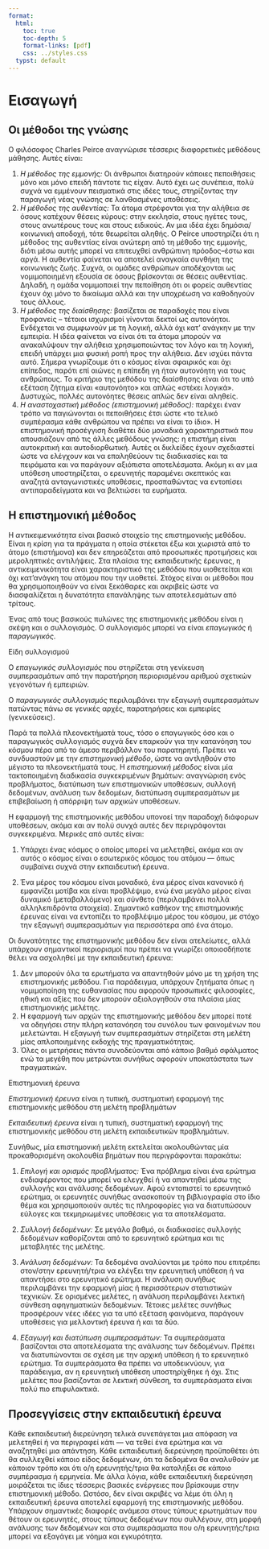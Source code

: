 ```yaml
---
format:
  html:
    toc: true
    toc-depth: 5
    format-links: [pdf]
    css: ../styles.css
  typst: default
---
```


```{=typst}
#set text(font: "Noto Serif", lang: "el") // ensures bold + Greek shaping
    #let tbox(title, body) = rect(fill: luma(240), stroke: 1pt + gray, radius: 6pt, inset: 10pt)[
    #text(weight: "bold")[#title]
    #v(5pt)
    #body
  ]
```

# Εισαγωγή

## Οι μέθοδοι της γνώσης

Ο φιλόσοφος Charles Peirce αναγνώρισε τέσσερις διαφορετικές μεθόδους
μάθησης. Αυτές είναι:

1. *Η μέθοδος της εμμονής:* Οι άνθρωποι διατηρούν κάποιες πεποιθήσεις μόνο και
   μόνο επειδή πάντοτε τις είχαν. Αυτό έχει ως συνέπεια, πολύ συχνά να εμμένουν
   πεισματικά στις ιδέες τους, στηρίζοντας την παραγωγή νέας γνώσης σε
   λανθασμένες υποθέσεις.
2. *Η μέθοδος της αυθεντίας:* Τα άτομα στρέφονται για την αλήθεια σε όσους
   κατέχουν θέσεις κύρους: στην εκκλησία, στους ηγέτες τους, στους ανωτέρους
   τους και στους ειδικούς. Αν μια ιδέα έχει δημόσια/κοινωνική αποδοχή, τότε
   θεωρείται αληθής. Ο Peirce υποστηρίζει ότι η μέθοδος της αυθεντίας είναι
   ανώτερη από τη μέθοδο της εμμονής, διότι μέσω αυτής μπορεί να επιτευχθεί
   ανθρώπινη πρόοδος--έστω και αργά. Η αυθεντία φαίνεται να αποτελεί αναγκαία
   συνθήκη της κοινωνικής ζωής. Συχνά, οι ομάδες ανθρώπων αποδέχονται ως
   νομιμοποιημένη εξουσία σε όσους βρίσκονται σε θέσεις αυθεντίας. Δηλαδή, η
   ομάδα νομιμοποιεί την πεποίθηση ότι οι φορείς αυθεντίας έχουν όχι μόνο το
   δικαίωμα αλλά και την υποχρέωση να καθοδηγούν τους άλλους.
3. *Η μέθοδος της διαίσθησης:* βασίζεται σε παραδοχές που είναι προφανείς --
   τέτοιοι ισχυρισμοί γίνονται δεκτοί ως αυτονόητοι. Ενδέχεται να συμφωνούν με
   τη λογική, αλλά όχι κατ’ ανάγκην με την εμπειρία. Η ιδέα φαίνεται να είναι
   ότι τα άτομα μπορούν να ανακαλύψουν την αλήθεια χρησιμοποιώντας τον λόγο και
   τη λογική, επειδή υπάρχει μια φυσική ροπή προς την αλήθεια. Δεν ισχύει πάντα
   αυτό. Σήμερα γνωρίζουμε ότι ο κόσμος είναι σφαιρικός και όχι επίπεδος, παρότι
   επί αιώνες η επίπεδη γη ήταν αυτονόητη για τους ανθρώπους. Το κριτήριο της
   μεθόδου της διαίσθησης είναι ότι το υπό εξέταση ζήτημα είναι «αυτονόητο» και
   απλώς «στέκει λογικά». Δυστυχώς, πολλές αυτονόητες θέσεις απλώς δεν είναι
   αληθείς.
4. *Η αναστοχαστική μέθοδος (επιστημονική μέθοδος):* παρέχει έναν τρόπο να
   παγιώνονται οι πεποιθήσεις έτσι ώστε «το τελικό συμπέρασμα κάθε ανθρώπου να
   πρέπει να είναι το ίδιο». Η επιστημονική προσέγγιση διαθέτει δύο μοναδικά
   χαρακτηριστικά που απουσιάζουν από τις άλλες μεθόδους γνώσης: η επιστήμη
   είναι αυτοκριτική και αυτοδιορθωτική. Αυτές οι δικλείδες έχουν σχεδιαστεί
   ώστε να ελέγχουν και να επαληθεύουν τις διαδικασίες και τα πειράματα και να
   παράγουν αξιόπιστα αποτελέσματα. Ακόμη κι αν μια υπόθεση υποστηρίζεται, ο
   ερευνητής παραμένει σκεπτικός και αναζητά ανταγωνιστικές υποθέσεις,
   προσπαθώντας να εντοπίσει αντιπαραδείγματα και να βελτιώσει τα ευρήματα.
   
## Η επιστημονική μέθοδος

Η *αντικειμενικότητα* είναι βασικό στοιχείο της επιστημονικής μεθόδου. Είναι η
κρίση για τα πράγματα η οποία στέκεται έξω και χωριστά από το άτομο (επιστήμονα)
και δεν επηρεάζεται από προσωπικές προτιμήσεις και μεροληπτικές αντιλήψεις. Στα
πλαίσια της εκπαιδευτικής έρευνας, η αντικειμενικότητα είναι χαρακτηριστικό της
μεθόδου που υιοθετείται και όχι κατ'ανάγκη του ατόμου που την υιοθετεί. Στόχος
είναι οι μέθοδοι που θα χρησιμοποιηθούν να είναι ξεκάθαρες και ακριβείς ώστε να
διασφαλίζεται η δυνατότητα επανάληψης των αποτελεσμάτων από τρίτους.

Ένας από τους βασικούς πυλώνες της επιστημονικής μεθόδου είναι η σκέψη και ο
συλλογισμός. Ο συλλογισμός μπορεί να είναι *επαγωγικός* ή *παραγωγικός*.


```{=typst}
#tbox[Είδη συλλογισμού][
Ο _επαγωγικός συλλογισμός_ που στηρίζεται στη γενίκευση συμπερασμάτων από την παρατήρηση
περιορισμένου αριθμού σχετικών γεγονότων ή εμπειριών.

Ο _παραγωγικός συλλογισμός_ περιλαμβάνει την εξαγωγή συμπερασμάτων πατώντας πάνω σε
γενικές αρχές, παρατηρήσεις και εμπειρίες (γενικεύσεις).
]
```

::: {.content-visible when-format="html"}
:::{.textbox}
<div class="title">Είδη συλλογισμού</div>

Ο _επαγωγικός συλλογισμός_ που στηρίζεται στη γενίκευση συμπερασμάτων από την παρατήρηση
περιορισμένου αριθμού σχετικών γεγονότων ή εμπειριών.

Ο _παραγωγικός συλλογισμός_ περιλαμβάνει την εξαγωγή συμπερασμάτων πατώντας πάνω σε
γενικές αρχές, παρατηρήσεις και εμπειρίες (γενικεύσεις).
:::
:::

Παρά τα πολλά πλεονεκτήματά τους, τόσο ο επαγωγικός όσο και ο παραγωγικός
συλλογισμός συχνά δεν επαρκούν για την κατανόηση του κόσμου πέρα από το άμεσο
περιβάλλον του παρατηρητή. Πρέπει να συνδυαστούν με την *επιστημονική μέθοδο*,
ώστε να αντληθούν στο μέγιστο τα πλεονεκτήματά τους. Η *επιστημονική μέθοδος*
είναι μία τακτοποιημένη διαδικασία συγκεκριμένων βημάτων: αναγνώριση ενός
προβλήματος, διατύπωση των επιστημονικών υποθέσεων, συλλογή δεδομένων, ανάλυση
των δεδομέων, διατύπωση συμπερασμάτων με επιβεβαίωση ή απόρριψη των αρχικών
υποθέσεων.

Η εφαρμογή της επιστημονικής μεθόδου υπονοεί την παραδοχή διάφορων υποθέσεων,
ακόμα και αν πολύ συνχά αυτές δεν περιγράφονται συγκεκριμένα. Μερικές από αυτές είναι:

1. Υπάρχει ένας κόσμος ο οποίος μπορεί να μελετηθεί, ακόμα και αν αυτός ο κόσμος
   είναι ο εσωτερικός κόσμος του ατόμου --- όπως συμβαίνει συχνά στην
   εκπαιδευτική έρευνα.

2. Ένα μέρος του κόσμου είναι μοναδικό, ένα μέρος είναι κανονικό ή εμφανίζει
   μοτίβα και είναι προβλέψιμο, ενώ ένα μεγάλο μέρος είναι δυναμικό
   (μεταβαλλόμενο) και σύνθετο (περιλαμβάνει πολλά αλληλεπιδρόντα
   στοιχεία). Σημαντικό καθήκον της επιστημονικής έρευνας είναι να εντοπίζει το
   προβλέψιμο μέρος του κόσμου, με στόχο την εξαγωγή συμπερασμάτων για
   περισσότερα από ένα άτομο.

Οι δυνατότητες της επιστημονικής μεθόδου δεν είναι ατελείωτες, αλλά υπάρχουν
σημαντικοί περιορισμοί που πρέπει να γνωρίζει οποιοσδήποτε θέλει να ασχοληθεί με
την εκπαιδευτική έρευνα:

1. Δεν μπορούν όλα τα ερωτήματα να απαντηθούν μόνο με τη χρήση της επιστημονικής
   μεθόδου. Για παράδειγμα, υπάρχουν ζητήματα όπως η νομιμοποίηση της ευθανασίας
   που αφορούν προσωπικές φιλοσοφίες, ηθική και αξίες που δεν μπορούν
   αξιολογηθούν στα πλαίσια μίας επιστημονικής μελέτης.
2. Η εφαρμογή των αρχών της επιστημονικής μεθόδου δεν μπορεί ποτέ να οδηγήσει
   στην πλήρη κατανόηση του συνόλου των φαινομένων που μελετώνται. Η εξαγωγή των
   συμπερασμάτων στηρίζεται στη μελέτη μίας απλοποιημένης εκδοχής της
   πραγματικότητας.
3. Όλες οι μετρήσεις πάντα συνοδεύονται από κάποιο βαθμό σφάλματος ενώ τα μεγέθη
   που μετρώνται συνήθως αφορούν υποκατάστατα των πραγματικών.

```{=typst}
#tbox[Επιστημονική έρευνα][
_Επιστημονική έρευνα_ είναι η τυπική, συστηματική εφαρμογή της επιστημονικής
μεθόδου στη μελέτη προβλημάτων

_Εκπαιδευτική έρευνα_ είναι η τυπική, συστηματική εφαρμογή της επιστημονικής
μεθόδου στη μελέτη εκπαιδευτικών προβλημάτων.
]
```

::: {.content-visible when-format="html"}
:::{.textbox}
<div class="title">Επιστημονική έρευνα</div>

_Επιστημονική έρευνα_ είναι η τυπική, συστηματική εφαρμογή της επιστημονικής
μεθόδου στη μελέτη προβλημάτων

_Εκπαιδευτική έρευνα_ είναι η τυπική, συστηματική εφαρμογή της επιστημονικής
μεθόδου στη μελέτη εκπαιδευτικών προβλημάτων.
:::
:::

Συνήθως, μία επιστημονική μελέτη εκτελείται ακολουθώντας μία προκαθορισμένη
ακολουθία βημάτων που περιγράφονται παρακάτω:

1. _Επιλογή και ορισμός προβλήματος:_ Ένα πρόβλημα είναι ένα ερώτημα
   ενδιαφέροντος που μπορεί να ελεγχθεί ή να απαντηθεί μέσω της συλλογής και
   ανάλυσης δεδομένων. Αφού εντοπιστεί το ερευνητικό ερώτημα, οι ερευνητές
   συνήθως ανασκοπούν τη βιβλιογραφία στο ίδιο θέμα και χρησιμοποιούν αυτές τις
   πληροφορίες για να διατυπώσουν εύλογες και τεκμηριωμένες υποθέσεις για τα
   αποτελέσματα.

2. _Συλλογή δεδομένων:_ Σε μεγάλο βαθμό, οι διαδικασίες συλλογής δεδομένων
   καθορίζονται από το ερευνητικό ερώτημα και τις μεταβλητές της μελέτης.

3. _Ανάλυση δεδομένων:_ Τα δεδομένα αναλύονται με τρόπο που επιτρέπει στον/στην
   ερευνητή/τρια να ελέγξει την ερευνητική υπόθεση ή να απαντήσει στο ερευνητικό
   ερώτημα. Η ανάλυση συνήθως περιλαμβάνει την εφαρμογή μίας ή περισσότερων
   στατιστικών τεχνικών. Σε ορισμένες μελέτες, η ανάλυση περιλαμβάνει λεκτική
   σύνθεση αφηγηματικών δεδομένων. Τέτοιες μελέτες συνήθως προσφέρουν νέες ιδέες
   για τα υπό εξέταση φαινόμενα, παράγουν υποθέσεις για μελλοντική έρευνα ή και
   τα δύο.

4. _Εξαγωγή και διατύπωση συμπερασμάτων:_ Τα συμπεράσματα βασίζονται στα
   αποτελέσματα της ανάλυσης των δεδομένων. Πρέπει να διατυπώνονται σε σχέση με
   την αρχική υπόθεση ή το ερευνητικό ερώτημα. Τα συμπεράσματα θα πρέπει να
   υποδεικνύουν, για παράδειγμα, αν η ερευνητική υπόθεση υποστηρίχθηκε ή
   όχι. Στις μελέτες που βασίζονται σε λεκτική σύνθεση, τα συμπεράσματα είναι
   πολύ πιο επιφυλακτικά.

## Προσεγγίσεις στην εκπαιδευτική έρευνα

Κάθε εκπαιδευτική διερεύνηση τελικά συνεπάγεται μια απόφαση να μελετηθεί ή να
περιγραφεί κάτι --- να τεθεί ένα ερώτημα και να αναζητηθεί μια απάντηση. Κάθε
εκπαιδευτική διερεύνηση προϋποθέτει ότι θα συλλεχθεί κάποιο είδος δεδομένων, ότι
τα δεδομένα θα αναλυθούν με κάποιον τρόπο και ότι ο/η ερευνητής/τρια θα
καταλήξει σε κάποιο συμπέρασμα ή ερμηνεία. Με άλλα λόγια, κάθε εκπαιδευτική
διερεύνηση μοιράζεται τις ίδιες τέσσερις βασικές ενέργειες που βρίσκουμε στην
επιστημονική μέθοδο. Ωστόσο, δεν είναι ακριβές να λέμε ότι όλη η εκπαιδευτική
έρευνα αποτελεί εφαρμογή της επιστημονικής μεθόδου. Υπάρχουν σημαντικές διαφορές
ανάμεσα στους τύπους ερωτημάτων που θέτουν οι ερευνητές, στους τύπους δεδομένων
που συλλέγουν, στη μορφή ανάλυσης των δεδομένων και στα συμπεράσματα που ο/η
ερευνητής/τρια μπορεί να εξαγάγει με νόημα και εγκυρότητα.
